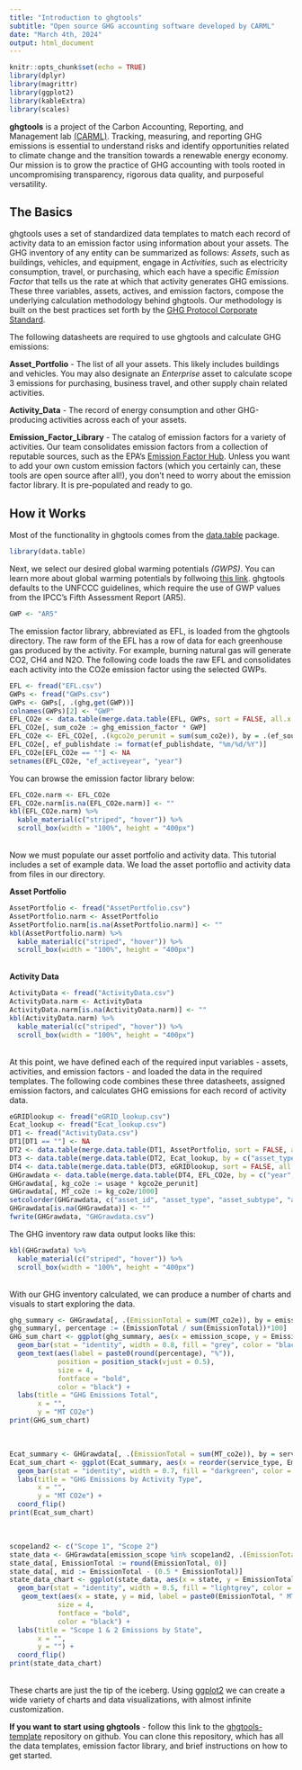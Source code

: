```yaml
---
title: "Introduction to ghgtools"
subtitle: "Open source GHG accounting software developed by CARML"
date: "March 4th, 2024"
output: html_document
---
```


```r
knitr::opts_chunk$set(echo = TRUE)
library(dplyr)
library(magrittr)
library(ggplot2)
library(kableExtra)
library(scales)
```

**ghgtools** is a project of the Carbon Accounting, Reporting, and Management lab [(CARML)](https://carml.rc.nau.edu/). Tracking, measuring, and reporting GHG emissions is essential to understand risks and identify opportunities related to climate change and the transition towards a renewable energy economy. Our mission is to grow the practice of GHG accounting with tools rooted in uncompromising transparency, rigorous data quality, and purposeful versatility. 

## The Basics

ghgtools uses a set of standardized data templates to match each record of activity data to an emission factor using information about your assets. The GHG inventory of any entity can be summarized as follows: _Assets_, such as buildings, vehicles, and equipment, engage in _Activities_, such as electricity consumption, travel, or purchasing, which each have a specific _Emission Factor_ that tells us the rate at which that activity generates GHG emissions. These three variables, assets, actives, and emission factors, compose the underlying calculation methodology behind ghgtools. Our methodology is built on the best practices set forth by the [GHG Protocol Corporate Standard](https://ghgprotocol.org/corporate-standard).

The following datasheets are required to use ghgtools and calculate GHG emissions:

**Asset_Portfolio** - The list of all your assets. This likely includes buildings and vehicles. You may also designate an _Enterprise_ asset to calculate scope 3 emissions for purchasing, business travel, and other supply chain related activities. 

**Activity_Data** - The record of energy consumption and other GHG-producing activities across each of your assets. 

**Emission_Factor_Library** - The catalog of emission factors for a variety of activities. Our team consolidates emission factors from a collection of reputable sources, such as the EPA's [Emission Factor Hub](https://www.epa.gov/climateleadership/ghg-emission-factors-hub). Unless you want to add your own custom emission factors (which you certainly can, these tools are open source after all!), you don't need to worry about the emission factor library. It is pre-populated and ready to go. 

## How it Works

Most of the functionality in ghgtools comes from the [data.table](https://cran.r-project.org/web/packages/data.table/vignettes/datatable-intro.html) package. 

```r
library(data.table)
```

Next, we select our desired global warming potentials _(GWPS)_. You can learn more about global warming potentials by follwoing [this link](https://www.epa.gov/ghgemissions/understanding-global-warming-potentials). ghgtools defaults to the UNFCCC guidelines, which require the use of GWP values from the IPCC's Fifth Assessment Report (AR5).

```r
GWP <- "AR5"
```

The emission factor library, abbreviated as EFL, is loaded from the ghgtools directory. The raw form of the EFL has a row of data for each greenhouse gas produced by the activity. For example, burning natural gas will generate CO2, CH4 and N2O. The following code loads the raw EFL and consolidates each activity into the CO2e emission factor using the selected GWPs. 

```r
EFL <- fread("EFL.csv")
GWPs <- fread("GWPs.csv")
GWPs <- GWPs[, .(ghg,get(GWP))]
colnames(GWPs)[2] <- "GWP"
EFL_CO2e <- data.table(merge.data.table(EFL, GWPs, sort = FALSE, all.x = TRUE))
EFL_CO2e[, sum_co2e := ghg_emission_factor * GWP]
EFL_CO2e <- EFL_CO2e[, .(kgco2e_perunit = sum(sum_co2e)), by = .(ef_source, ef_publishdate, ef_activeyear, service_type, unit, emission_category, service_subcategory1, service_subcategory2, emission_scope, country, subregion)]
EFL_CO2e[, ef_publishdate := format(ef_publishdate, "%m/%d/%Y")]
EFL_CO2e[EFL_CO2e == ""] <- NA
setnames(EFL_CO2e, "ef_activeyear", "year")
```

You can browse the emission factor library below:

```r
EFL_CO2e.narm <- EFL_CO2e
EFL_CO2e.narm[is.na(EFL_CO2e.narm)] <- ""
kbl(EFL_CO2e.narm) %>%
  kable_material(c("striped", "hover")) %>%
  scroll_box(width = "100%", height = "400px")
```

<br>
Now we must populate our asset portfolio and activity data. This tutorial includes a set of example data. We load the asset portoflio and activity data from files in our directory. 

**Asset Portfolio**

```r
AssetPortfolio <- fread("AssetPortfolio.csv")
AssetPortfolio.narm <- AssetPortfolio
AssetPortfolio.narm[is.na(AssetPortfolio.narm)] <- ""
kbl(AssetPortfolio.narm) %>%
  kable_material(c("striped", "hover")) %>%
  scroll_box(width = "100%", height = "400px")
```

<br>
**Activity Data**

```r
ActivityData <- fread("ActivityData.csv")
ActivityData.narm <- ActivityData
ActivityData.narm[is.na(ActivityData.narm)] <- ""
kbl(ActivityData.narm) %>%
  kable_material(c("striped", "hover")) %>%
  scroll_box(width = "100%", height = "400px")
```

<br>
At this point, we have defined each of the required input variables - assets, activities, and emission factors - and loaded the data in the required templates. The following code combines these three datasheets, assigned emission factors, and calculates GHG emissions for each record of activity data. 

```r
eGRIDlookup <- fread("eGRID_lookup.csv")
Ecat_lookup <- fread("Ecat_lookup.csv")
DT1 <- fread("ActivityData.csv")
DT1[DT1 == ""] <- NA
DT2 <- data.table(merge.data.table(DT1, AssetPortfolio, sort = FALSE, all.x = TRUE))
DT3 <- data.table(merge.data.table(DT2, Ecat_lookup, by = c("asset_type", "service_type"), sort = FALSE))
DT4 <- data.table(merge.data.table(DT3, eGRIDlookup, sort = FALSE, all.x = TRUE))
GHGrawdata <- data.table(merge.data.table(DT4, EFL_CO2e, by = c("year", "service_type", "emission_category", "service_subcategory1", "service_subcategory2", "country", "subregion", "unit"), all.x = TRUE, sort = FALSE))
GHGrawdata[, kg_co2e := usage * kgco2e_perunit]
GHGrawdata[, MT_co2e := kg_co2e/1000]
setcolorder(GHGrawdata, c("asset_id", "asset_type", "asset_subtype", "address", "city", "state", "zip", "country", "region", "subregion", "business_unit", "year_built", "sqft", "service_type", "unit", "vendor", "account_id", "meter_number", "date", "year", "cost", "usage", "emission_category", "service_subcategory1", "service_subcategory2", "emission_scope", "kgco2e_perunit", "kg_co2e", "MT_co2e", "ef_source", "ef_publishdate"))
GHGrawdata[is.na(GHGrawdata)] <- ""
fwrite(GHGrawdata, "GHGrawdata.csv")
```

The GHG inventory raw data output looks like this:

```r

kbl(GHGrawdata) %>%
  kable_material(c("striped", "hover")) %>%
  scroll_box(width = "100%", height = "400px")
```

<br>
With our GHG inventory calculated, we can produce a number of charts and visuals to start exploring the data. 

```r
ghg_summary <- GHGrawdata[, .(EmissionTotal = sum(MT_co2e)), by = emission_scope]
ghg_summary[, percentage := (EmissionTotal / sum(EmissionTotal))*100]
GHG_sum_chart <- ggplot(ghg_summary, aes(x = emission_scope, y = EmissionTotal)) +
  geom_bar(stat = "identity", width = 0.8, fill = "grey", color = "black") +
  geom_text(aes(label = paste0(round(percentage), "%")),
            position = position_stack(vjust = 0.5),
            size = 4,
            fontface = "bold",
            color = "black") +
  labs(title = "GHG Emissions Total",
       x = "",
       y = "MT CO2e")
print(GHG_sum_chart)
```

<br>

```r
Ecat_summary <- GHGrawdata[, .(EmissionTotal = sum(MT_co2e)), by = service_type]
Ecat_sum_chart <- ggplot(Ecat_summary, aes(x = reorder(service_type, EmissionTotal), y = EmissionTotal)) +
  geom_bar(stat = "identity", width = 0.7, fill = "darkgreen", color = "black") +
  labs(title = "GHG Emissions by Activity Type",
       x = "",
       y = "MT CO2e") +
  coord_flip()
print(Ecat_sum_chart)
```

<br>

```r
scope1and2 <- c("Scope 1", "Scope 2")
state_data <- GHGrawdata[emission_scope %in% scope1and2, .(EmissionTotal = sum(MT_co2e)), by = state]
state_data[, EmissionTotal := round(EmissionTotal, 0)]
state_data[, mid := EmissionTotal - (0.5 * EmissionTotal)]
state_data_chart <- ggplot(state_data, aes(x = state, y = EmissionTotal)) +
  geom_bar(stat = "identity", width = 0.5, fill = "lightgrey", color = "black") +
   geom_text(aes(x = state, y = mid, label = paste0(EmissionTotal, " MT CO2e")), 
            size = 4,
            fontface = "bold", 
            color = "black") +
  labs(title = "Scope 1 & 2 Emissions by State",
       x = "",
       y = "") +
  coord_flip()
print(state_data_chart)
```

<br>
These charts are just the tip of the iceberg. Using [ggplot2](https://r-graph-gallery.com/ggplot2-package.html) we can create a wide variety of charts and data visualizations, with almost infinite customization. 

**If you want to start using ghgtools** - follow this link to the [ghgtools-template](https://github.com/Brandon-mcn/ghgtools-template) repository on github. You can clone this repository, which has all the data templates, emission factor library, and brief instructions on how to get started.

<br>




